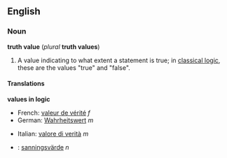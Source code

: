 {{wikipedia}}
==English==
===Noun===
'''truth value''' (''plural'' '''truth values''')

#{{logic}} A value indicating to what extent a statement is true; in [[classical logic]], these are the values "true" and "false".

====Translations====

'''values in logic'''
{{top}}
*French: [[valeur de vérité]] ''f''
*German: [[Wahrheitswert]] ''m''
{{mid}}
*Italian: [[valore di verità]] ''m''
*{{sv}}: [[sanningsvärde]] ''n''
{{bottom}}